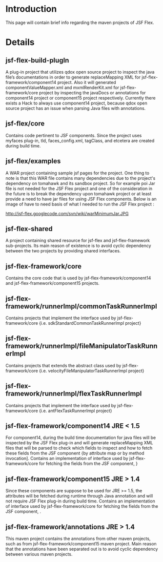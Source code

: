 = Introduction =

This page will contain brief info regarding the maven projects of JSF Flex.


= Details =


==jsf-flex-build-plugIn==
A plug-in project that utilizes qdox open source project to inspect the java file’s documentations in order to generate replaceMapping XML for jsf-flex-framework/component14 project. Also it will generated componentValueMapper.xml and mxmlRenderKit.xml for jsf-flex-framework/core project by inspecting the javaDocs or annotations for component14 project or component15 project respectively. Currently there exists a Hack to always use component14 project, because qdox open source project has an issue when parsing Java files with annotations.


==jsf-flex/core==
Contains code pertinent to JSF components. Since the project uses myfaces plug-in, tld, faces_config.xml, tagClass, and etcetera are created during build time.


==jsf-flex/examples==
A WAR project containing sample jsf pages for the project. One thing to note is that this WAR file contains many dependencies due to the project's dependency on {{{MyFaces}}} tomahawk and its sandbox project. So for example poi Jar file is not needed for the JSF Flex project and one of the consideration in the future is to break the dependency upon tomahawk project or at least provide a need to have jar files for using JSF Flex components. Below is an image of have to need basis of what I needed to run the JSF Flex project :

http://jsf-flex.googlecode.com/svn/wiki/warMinimumJar.JPG

==jsf-flex-shared==
A project containing shared resource for jsf-flex and jsf-flex-framework sub-projects. Its main reason of existence is to avoid cyclic dependency between the two projects by providing shared interfaces.


==jsf-flex-framework/core==
Contains the core code that is used by jsf-flex-framework/component14 and jsf-flex-framework/component15 projects.


==jsf-flex-framework/runnerImpl/commonTaskRunnerImpl==
Contains projects that implement the {{{_CommonTaskRunner}}} interface used by jsf-flex-framework/core {i.e. sdkStandardCommonTaskRunnerImpl project}


==jsf-flex-framework/runnerImpl/fileManipulatorTaskRunnerImpl==
Contains projects that extends the {{{_FileManipulatorTaskRunner}}} abstract class used by jsf-flex-framework/core {i.e. velocityFileManipulatorTaskRunnerImpl project}


==jsf-flex-framework/runnerImpl/flexTaskRunnerImpl==
Contains projects that implement the {{{_FlexTaskRunner}}} interface used by jsf-flex-framework/core {i.e. antFlexTaskRunnerImpl project}


==jsf-flex-framework/component14 JRE < 1.5==
For component14, during the build time documentation for java files will be inspected by the JSF Flex plug-in and will generate replaceMapping XML files that will be parsed to check which fields to inspect and how to fetch these fields from the JSF component {by attribute map or by method invocation]. Contains an implementation of {{{_AnnotationDocletParser}}} interface used by jsf-flex-framework/core for fetching the fields from the JSF component, {{{AnnotationDocletParser14Impl}}} }

==jsf-flex-framework/component15 JRE > 1.4==
Since these components are suppose to be used for JRE >= 1.5, the attributes will be fetched during runtime through Java annotation and will not require JSF Flex plug-in during build time. Contains an implementation of {{{_AnnotationDocletParser}}} interface used by jsf-flex-framework/core for fetching the fields from the JSF component, {{{AnnotationDocletParser15Impl}}}.

==jsf-flex-framework/annotations JRE > 1.4 ==
This maven project contains the annotations from other maven projects, such as from jsf-flex-framework/component15 maven project. Main reason that the annotations have been separated out is to avoid cyclic dependency between various maven projects.